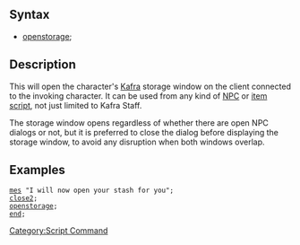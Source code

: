 == Syntax ==
* [[openstorage]];

== Description ==
This will open the character's [[Kafra]] storage window on the client connected to the invoking character. It can be used from any kind of [[NPC]] or [[item script]], not just limited to Kafra Staff.

The storage window opens regardless of whether there are open NPC dialogs or not, but it is preferred to close the dialog before displaying the storage window, to avoid any disruption when both windows overlap.

== Examples ==
 [[mes]] "I will now open your stash for you";
 [[close2]];
 [[openstorage]];
 [[end]];

[[Category:Script Command]]